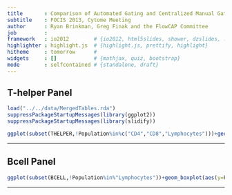 ```yaml
---
title       : Comparison of Automated Gating and Centralized Manual Gating
subtitle    : FOCIS 2013, Cytome Meeting
author      : Ryan Brinkman, Greg Finak and the FlowCAP Committee
job         : 
framework   : io2012        # {io2012, html5slides, shower, dzslides, ...}
highlighter : highlight.js  # {highlight.js, prettify, highlight}
hitheme     : tomorrow      # 
widgets     : []            # {mathjax, quiz, bootstrap}
mode        : selfcontained # {standalone, draft}
---
```


## T-helper Panel
  
```r
load("../../data/MergedTables.rda")
suppressPackageStartupMessages(library(ggplot2))
suppressPackageStartupMessages(library(slidify))

```
```r
ggplot(subset(THELPER,!Population%in%c("CD4","CD8","Lymphocytes")))+geom_boxplot(aes(y=Proportion,x=Center,fill=Method))+facet_wrap(~Population,scales="free_y")

```

---

## Bcell Panel

```r
ggplot(subset(BCELL,!Population%in%"Lymphocytes"))+geom_boxplot(aes(y=Proportion,x=Center,fill=Method))+facet_wrap(~Population,scales="free_y")

```


---
